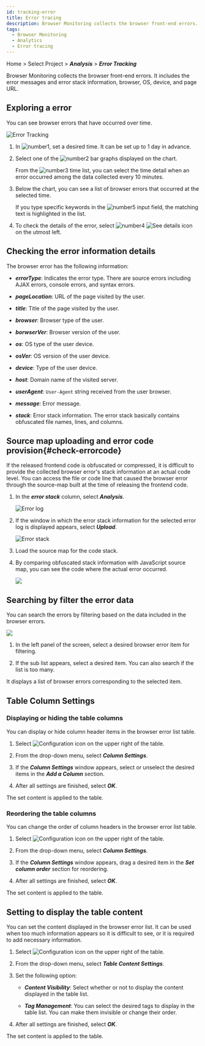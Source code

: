 ```yaml
---
id: tracking-error
title: Error tracing
description: Browser Monitoring collects the browser front-end errors.
tags:
  - Browser Monitoring
  - Analytics
  - Error tracing
---
```


Home > Select Project > **_Analysis_** > **_Error Tracking_**

Browser Monitoring collects the browser front-end errors. It includes the error messages and error stack information, browser, OS, device, and page URL.

## Exploring a error

You can see browser errors that have occurred over time.

![Error Tracking](/img/rum-tracking-error.png)

1.  In ![number1](/img/number-01.png), set a desired time. It can be set up to 1 day in advance.

2.  Select one of the ![number2](/img/number-02.png) bar graphs displayed on the chart. 

    From the ![number3](/img/number-03.png) time list, you can select the time detail when an error occurred among the data collected every 10 minutes.

3.  Below the chart, you can see a list of browser errors that occurred at the selected time.

    If you type specific keywords in the ![number5](/img/number-05.png) input field, the matching text is highlighted in the list.

4.  To check the details of the error, select ![number4](/img/number-04.png) ![See details icon](/img/ic-caret-right.svg) on the utmost left.

## Checking the error information details

The browser error has the following information:

-   **_errorType_**: Indicates the error type. There are source errors including AJAX errors, console errors, and syntax errors.

-   **_pageLocation_**: URL of the page visited by the user.

-   **_title_**: Title of the page visited by the user.

-   **_browser_**: Browser type of the user.

-   **_borwserVer_**: Browser version of the user.

-   **_os_**: OS type of the user device.

-   **_osVer_**: OS version of the user device.

-   **_device_**: Type of the user device.

-   **_host_**: Domain name of the visited server.

-   **_userAgent_**: `User-Agent` string received from the user browser.

-   **_message_**: Error message.

-   **_stack_**: Error stack information. The error stack basically contains obfuscated file names, lines, and columns.

## Source map uploading and error code provision{#check-errorcode}

If the released frontend code is obfuscated or compressed, it is difficult to provide the collected browser error's stack information at an actual code level. You can access the file or code line that caused the browser error through the source-map built at the time of releasing the frontend code.

1.  In the **_error stack_** column, select **_Analysis_**.

    ![Error log](/img/browser-error-stack-btn-analysis.png)

2.  If the window in which the error stack information for the selected error log is displayed appears, select **_Upload_**.

    ![Error stack](/img/browser-error-stack-upload.png)

3.  Load the source map for the code stack.

4.  By comparing obfuscated stack information with JavaScript source map, you can see the code where the actual error occurred.

    ![](/img/browser-error-stack-upload-code.png)

## Searching by filter the error data

You can search the errors by filtering based on the data included in the browser errors.

![](/img/rum-tracking-error-filtering.png)

1.  In the left panel of the screen, select a desired browser error item for filtering. 

2.  If the sub list appears, select a desired item. You can also search if the list is too many. 

It displays a list of browser errors corresponding to the selected item.

## Table Column Settings

### Displaying or hiding the table columns

You can display or hide column header items in the browser error list table.

1.  Select ![Configuration icon](/img/ico-setting.svg) on the upper right of the table.

2.  From the drop-down menu, select **_Column Settings_**.

3.  If the **_Column Settings_** window appears, select or unselect the desired items in the **_Add a Column_** section.

4.  After all settings are finished, select **_OK_**.

The set content is applied to the table.

### Reordering the table columns

You can change the order of column headers in the browser error list table.

1.  Select ![Configuration icon](/img/ico-setting.svg) on the upper right of the table.

2.  From the drop-down menu, select **_Column Settings_**.

3.  If the **_Column Settings_** window appears, drag a desired item in the **_Set column order_** section for reordering.

4.  After all settings are finished, select **_OK_**.

The set content is applied to the table.

## Setting to display the table content

You can set the content displayed in the browser error list. It can be used when too much information appears so it is difficult to see, or it is required to add necessary information.

1.  Select ![Configuration icon](/img/ico-setting.svg) on the upper right of the table.

2.  From the drop-down menu, select **_Table Content Settings_**.

3.  Set the following option:

    -   **_Content Visibility_**: Select whether or not to display the content displayed in the table list.

    -   **_Tag Management_**: You can select the desired tags to display in the table list. You can make them invisible or change their order.

4.  After all settings are finished, select **_OK_**.

The set content is applied to the table.
